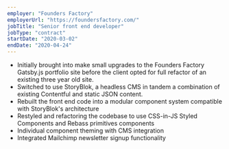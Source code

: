 ```yaml
---
employer: "Founders Factory"
employerUrl: "https://foundersfactory.com/"
jobTitle: "Senior front end developer"
jobType: "contract"
startDate: "2020-03-02"
endDate: "2020-04-24"
---
```



- Initially brought into make small upgrades to the <InternalLink href="founders-factory">Founders Factory</InternalLink> Gatsby.js portfolio site before the client opted for full refactor of an existing three year old site.
- Switched to use StoryBlok, a headless CMS in tandem a combination of existing Contentful and static JSON content.
- Rebuilt the front end code into a modular component system compatible with StoryBlok's architecture
- Restyled and refactoring the codebase to use CSS-in-JS Styled Components and Rebass primitives components
- Individual component theming with CMS integration
- Integrated Mailchimp newsletter signup functionality
